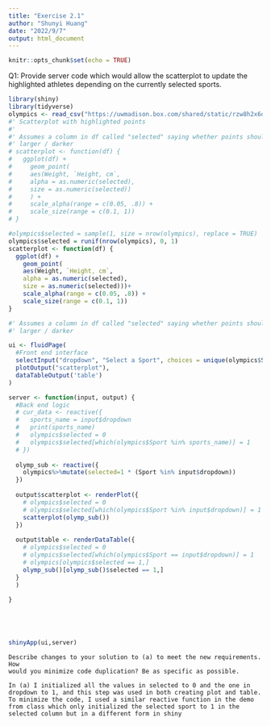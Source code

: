 ```yaml
---
title: "Exercise 2.1"
author: "Shunyi Huang"
date: "2022/9/7"
output: html_document
---
```


```r
knitr::opts_chunk$set(echo = TRUE)
```

Q1: Provide server code which would allow the scatterplot to update the highlighted athletes depending
on the currently selected sports.

```r
library(shiny)
library(tidyverse)
olympics <- read_csv("https://uwmadison.box.com/shared/static/rzw8h2x6dp5693gdbpgxaf2koqijo12l.csv")
#' Scatterplot with highlighted points
#'
#' Assumes a column in df called "selected" saying whether points should be
#' larger / darker
# scatterplot <- function(df) {
#   ggplot(df) +
#     geom_point(
#     aes(Weight, `Height, cm`,
#     alpha = as.numeric(selected),
#     size = as.numeric(selected))
#     ) +
#     scale_alpha(range = c(0.05, .8)) +
#     scale_size(range = c(0.1, 1))
# }

#olympics$selected = sample(1, size = nrow(olympics), replace = TRUE)
olympics$selected = runif(nrow(olympics), 0, 1)
scatterplot <- function(df) {
  ggplot(df) +
    geom_point(
    aes(Weight, `Height, cm`,
    alpha = as.numeric(selected),
    size = as.numeric(selected)))+
    scale_alpha(range = c(0.05, .8)) +
    scale_size(range = c(0.1, 1))
}

```


```r
#' Assumes a column in df called "selected" saying whether points should be
#' larger / darker

ui <- fluidPage(
  #Front end interface
  selectInput("dropdown", "Select a Sport", choices = unique(olympics$Sport), multiple = TRUE),
  plotOutput("scatterplot"),
  dataTableOutput('table')
)

server <- function(input, output) {
  #Back end logic
  # cur_data <- reactive({
  #   sports_name = input$dropdown
  #   print(sports_name)
  #   olympics$selected = 0
  #   olympics$selected[which(olympics$Sport %in% sports_name)] = 1
  # })
  
  olymp_sub <- reactive({
    olympics%>%mutate(selected=1 * (Sport %in% input$dropdown))
  })
  
  output$scatterplot <- renderPlot({
    # olympics$selected = 0
    # olympics$selected[which(olympics$Sport %in% input$dropdown)] = 1
    scatterplot(olymp_sub())
  })
  
  output$table <- renderDataTable({
    # olympics$selected = 0
    # olympics$selected[which(olympics$Sport == input$dropdown)] = 1
    # olympics[olympics$selected == 1,]
    olymp_sub()[olymp_sub()$selected == 1,]
  }
  )
  
}





shinyApp(ui,server)
```
    Describe changes to your solution to (a) to meet the new requirements. How
    would you minimize code duplication? Be as specific as possible.
    
    In (a) I initialized all the values in selected to 0 and the one in dropdown to 1, and this step was used in both creating plot and table. 
    To minimize the code, I used a similar reactive function in the demo from class which only initialized the selected sport to 1 in the selected column but in a different form in shiny

```r

```







